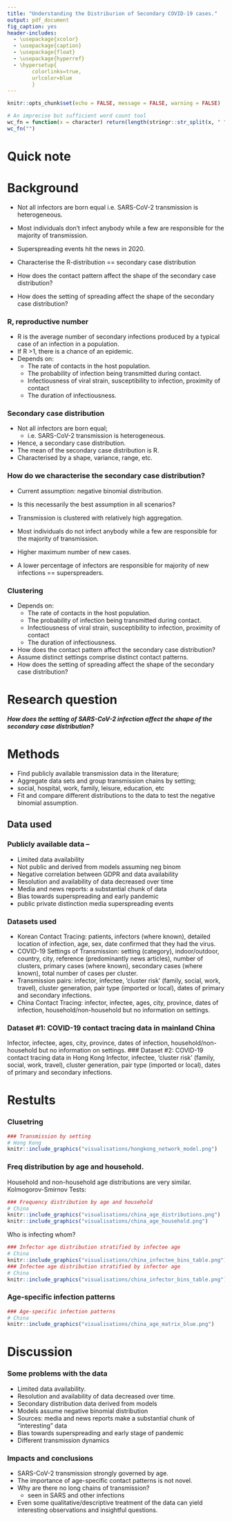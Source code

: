 ```yaml
---
title: "Understanding the Distriburion of Secondary COVID-19 cases."
output: pdf_document
fig_caption: yes
header-includes:
  - \usepackage{xcolor}
  - \usepackage{caption}
  - \usepackage{float}
  - \usepackage{hyperref}
  - \hypersetup{    
        colorlinks=true,
        urlcolor=blue
        }
---
```


```r
knitr::opts_chunk$set(echo = FALSE, message = FALSE, warning = FALSE)
```

```r
# An imprecise but sufficient word count tool 
wc_fn = function(x = character) return(length(stringr::str_split(x, " ")[[1]]))
wc_fn("")
```


# Quick note

# Background
* Not all infectors are born equal i.e. SARS-CoV-2 transmission is heterogeneous.
* Most individuals don’t infect anybody while a few are responsible for the majority of transmission.
* Superspreading events hit the news in 2020.

* Characterise the R-distribution == secondary case distribution
* How does the contact pattern affect the shape of the secondary case distribution?
* How does the setting of spreading affect the shape of the secondary case distribution?

### R, reproductive number
* R is the average number of secondary infections produced by a typical case of an infection in a population.
* If R >1, there is a chance of an epidemic.  
* Depends on: 
  * The rate of contacts in the host population.
  * The probability of infection being transmitted during contact.
  * Infectiousness of viral strain, susceptibility to infection, proximity of contact
  * The duration of infectiousness.

### Secondary case distribution
* Not all infectors are born equal;
  * i.e. SARS-CoV-2 transmission is heterogeneous.
* Hence, a secondary case distribution.
* The mean of the secondary case distribution is R.
* Characterised by a shape, variance, range, etc. 

### How do we characterise the secondary case distribution? 
* Current assumption: negative binomial distribution.
* Is this necessarily the best assumption in all scenarios? 
* Transmission is clustered with relatively high aggregation. 

* Most individuals do not infect anybody while a few are responsible for the majority of transmission.
* Higher maximum number of new cases.
* A lower percentage of infectors are responsible for majority of new infections == superspreaders. 

### Clustering
* Depends on: 
  * The rate of contacts in the host population. 
  * The probability of infection being transmitted during contact.
  * Infectiousness of viral strain, susceptibility to infection, proximity of contact 
  * The duration of infectiousness.
* How does the contact pattern affect the secondary case distribution? 
* Assume distinct settings comprise distinct contact patterns.
* How does the setting of spreading affect the shape of the secondary case distribution?



# Research question
***How does the setting of SARS-CoV-2 infection affect the shape of the secondary case distribution?***

# Methods
* Find publicly available transmission data in the literature;
* Aggregate data sets and group transmission chains by setting;
* social, hospital, work, family, leisure, education, etc
* Fit and compare different distributions to the data to test the negative binomial assumption.

## Data used 
### Publicly available data -- 
* Limited data availability
* Not public and derived from models assuming neg binom 
* Negative correlation between GDPR and data availability 
* Resolution and availability of data decreased over time
* Media and news reports: a substantial chunk of data
* Bias towards superspreading and early pandemic
* public private distinction media superspreading events

### Datasets used 
* Korean Contact Tracing: patients, infectors (where known), detailed location of infection, age, sex, date confirmed that they had the virus.
* COVID-19 Settings of Transmission: setting (category), indoor/outdoor, country, city, reference (predominantly news articles), number of clusters, primary cases (where known), secondary cases (where known), total number of cases per cluster.
* Transmission pairs: infector, infectee, ‘cluster risk’ (family, social, work, travel), cluster generation, pair type (imported or local), dates of primary and secondary infections.
* China Contact Tracing: infector, infectee, ages, city, province, dates of infection, household/non-household but no information on settings.

### Dataset #1: COVID-19 contact tracing data in mainland China
Infector, infectee, ages, city, province, dates of infection, household/non-household but no information on settings.
### Dataset #2: COVID-19 contact tracing data in Hong Kong
Infector, infectee, ‘cluster risk’ (family, social, work, travel), cluster generation, pair type (imported or local), dates of primary and secondary infections.



# Restults

### Clusetring 

```r
### Transmission by setting 
# Hong Kong
knitr::include_graphics("visualisations/hongkong_network_model.png")
```



### Freq distribution by age and household.
Household and non-household age distributions are very similar. \smallskip \newline
Kolmogorov-Smirnov Tests:
\begin{itemize}
    \item Infector ages: 
        \begin{description}
        \item D = 0.071691, \emph{p-value = 0.0627}
        \end{description}
    \item Infectee ages:
        \begin{description}
        \item D = 0.11277, \emph{p-value = 0.00036}
        \end{description}
    \end{itemize}

```r
### Frequency distribution by age and household
# China
knitr::include_graphics("visualisations/china_age_distributions.png")
knitr::include_graphics("visualisations/china_age_household.png")
```

Who is infecting whom? \medskip \newline

```r
### Infector age distribution stratified by infectee age
# China
knitr::include_graphics("visualisations/china_infectee_bins_table.png")
### Infectee age distribution stratified by infector age
# China
knitr::include_graphics("visualisations/china_infector_bins_table.png")
```

### Age-specific infection patterns 

```r
### Age-specific infection patterns
# China
knitr::include_graphics("visualisations/china_age_matrix_blue.png")
```


# Discussion 
### Some problems with the data
* Limited data availability. 
* Resolution and availability of data decreased over time.
* Secondary distribution data derived from models
* Models assume negative binomial distribution 
* Sources: media and news reports make a substantial chunk of “interesting” data 
* Bias towards superspreading and early stage of pandemic
* Different transmission dynamics

### Impacts and conclusions 
* SARS-CoV-2 transmission strongly governed by age.
* The importance of age-specific contact patterns is not novel.
* Why are there no long chains of transmission?
  * seen in SARS and other infections
* Even some qualitative/descriptive treatment of the data can yield interesting observations and insightful questions.





